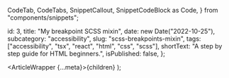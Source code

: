   CodeTab,
  CodeTabs,
  SnippetCallout,
  SnippetCodeBlock as Code,
} from "components/snippets";

  id: 3,
  title: "My breakpoint SCSS mixin",
  date: new Date("2022-10-25"),
  subcategory: "accessibility",
  slug: "scss-breakpoints-mixin",
  tags: ["accessibility", "tsx", "react", "html", "css", "scss"],
  shortText: "A step by step guide for HTML beginners.",
  isPublished: false,
};

  <ArticleWrapper {...meta}>{children}</ArticleWrapper>
);

